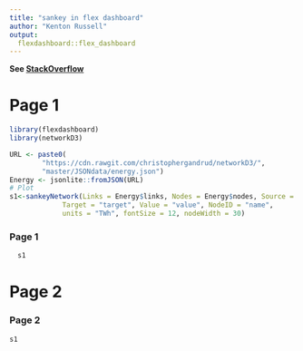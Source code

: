 ```yaml
---
title: "sankey in flex dashboard"
author: "Kenton Russell"
output: 
  flexdashboard::flex_dashboard
---
```


**See [StackOverflow](http://stackoverflow.com/questions/38019858/multi-page-flex-dashboard-plots-with-incorrect-zoom-levels/38127540#38127540)**

Page 1
==================
```r
library(flexdashboard)
library(networkD3)

URL <- paste0(
        "https://cdn.rawgit.com/christophergandrud/networkD3/",
        "master/JSONdata/energy.json")
Energy <- jsonlite::fromJSON(URL)
# Plot
s1<-sankeyNetwork(Links = Energy$links, Nodes = Energy$nodes, Source = "source",
             Target = "target", Value = "value", NodeID = "name",
             units = "TWh", fontSize = 12, nodeWidth = 30)
```

### Page 1

```r
  s1

```

Page 2
==================

### Page 2

```r
s1
```
